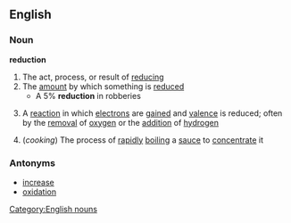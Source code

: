 ==English==
===Noun===
'''reduction'''
#The act, process, or result of [[reducing]]
#The [[amount]] by which something is [[reduced]]
#* A 5% '''reduction''' in robberies
#{{chemistry}} A [[reaction]] in which [[electron]]s are [[gain]]ed and [[valence]] is reduced; often by the [[removal]] of [[oxygen]] or the [[addition]] of [[hydrogen]]
#(''cooking'') The process of [[rapidly]] [[boiling]] a [[sauce]] to [[concentrate]] it
===Antonyms===
*[[increase]]
*[[oxidation]]
[[Category:English nouns]]